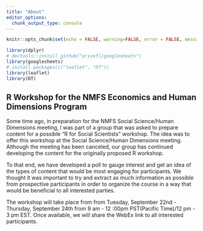 ```yaml
---
title: "About"
editor_options: 
  chunk_output_type: console
---
```


```r
knitr::opts_chunk$set(echo = FALSE, warning=FALSE, error = FALSE, message = FALSE)

library(dplyr)
# devtools::install_github("privefl/googlesheets")
library(googlesheets)
# install.packages(c("leaflet", "DT"))
library(leaflet)
library(DT)
```

## R Workshop for the NMFS Economics and Human Dimensions Program

Some time ago, in preparation for the NMFS Social Science/Human Dimensions meeting, I was part of a group that was asked to prepare content for a possible "R for Social Scientists" workshop. The idea was to offer this workshop at the Social Science/Human Dimensions meeting. Although the meeting has been canceled, our group has continued developing the content for the originally proposed R workshop.

To that end, we have developed a poll to gauge interest and get an idea of the types of content that would be most engaging for participants. We thought it was important to try and extract as much information as possible from prospective participants in order to organize the course in a way that would be beneficial to all interested parties.

The workshop will take place from from Tuesday, September 22nd - Thursday, September 24th from 9 am - 12 :00pm PST(Pacific Time)/12 pm - 3 pm EST. Once available, we will share the WebEx link to all interested participants. 


